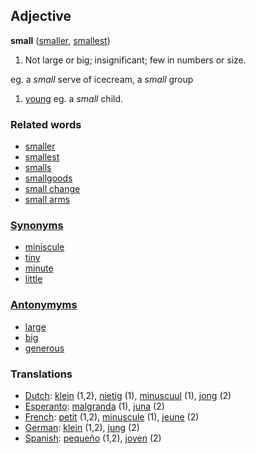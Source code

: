 == Adjective ==

'''small''' ([[smaller]], [[smallest]])

#Not large or big; insignificant; few in numbers or size.
eg. a ''small'' serve of icecream, a ''small'' group
#[[young]] eg. a ''small'' child.

===Related words===
*[[smaller]]
*[[smallest]]
*[[smalls]]
*[[smallgoods]]
*[[small change]]
*[[small arms]]

===[[Synonym]]s===
*[[miniscule]]
*[[tiny]]
*[[minute]]
*[[little]]

===[[Antonymym]]s===
*[[large]]
*[[big]]
*[[generous]]

=== Translations ===
*[[Dutch]]: [[klein]] (1,2), [[nietig]] (1), [[minuscuul]] (1), [[jong]] (2)
*[[Esperanto]]: [[malgranda]] (1), [[juna]] (2)
*[[French]]: [[petit]] (1,2), [[minuscule]] (1), [[jeune]] (2)
*[[German]]: [[klein]] (1,2), [[jung]] (2)
*[[Spanish]]: [[pequeño]] (1,2), [[joven]] (2)